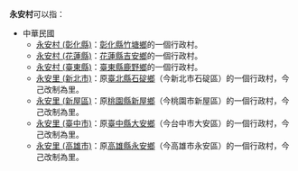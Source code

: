 '''永安村'''可以指：

*中華民國
**[[永安村_(彰化縣)|永安村 (彰化縣)]]：[[彰化縣|彰化縣]][[竹塘鄉_(台灣)|竹塘鄉]]的一個行政村。
**[[永安村_(花蓮縣)|永安村 (花蓮縣)]]：[[花蓮縣|花蓮縣]][[吉安鄉|吉安鄉]]的一個行政村。
**[[永安村_(臺東縣)|永安村 (臺東縣)]]：[[臺東縣|臺東縣]][[鹿野鄉|鹿野鄉]]的一個行政村。
**[[永安里_(新北市)|永安里 (新北市)]]：原[[新北市|臺北縣]][[石碇區|石碇鄉]]（今新北市石碇區）的一個行政村，今己改制為里。
**[[永安里_(新屋區)|永安里 (新屋區)]]：原[[桃園市|桃園縣]][[新屋區|新屋鄉]]（今桃園市新屋區）的一個行政村，今己改制為里。
**[[永安里_(臺中市)|永安里 (臺中市)]]：原[[臺中縣|臺中縣]][[大安區_(臺中市)|大安鄉]]（今台中市大安區）的一個行政村，今己改制為里。
**[[永安里_(高雄市)|永安里 (高雄市)]]：原[[高雄縣|高雄縣]][[永安區|永安鄉]]（今高雄市永安區）的一個行政村，今己改制為里。

{{消歧義|cat=三字臺灣村名消歧義}}